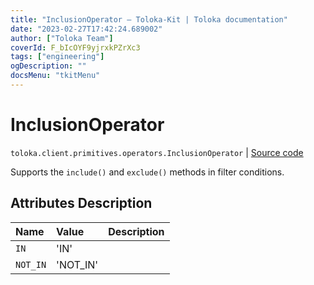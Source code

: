 ```yaml
---
title: "InclusionOperator — Toloka-Kit | Toloka documentation"
date: "2023-02-27T17:42:24.689002"
author: ["Toloka Team"]
coverId: F_bIcOYF9yjrxkPZrXc3
tags: ["engineering"]
ogDescription: ""
docsMenu: "tkitMenu"
---
```


# InclusionOperator
`toloka.client.primitives.operators.InclusionOperator` | [Source code](https://github.com/Toloka/toloka-kit/blob/v1.1.4/src/client/primitives/operators.py#L53)

Supports the `include()` and `exclude()` methods in filter conditions.

## Attributes Description

| Name | Value | Description |
| :------| :-----------| :----------| 
`IN`|'IN'|
`NOT_IN`|'NOT_IN'|